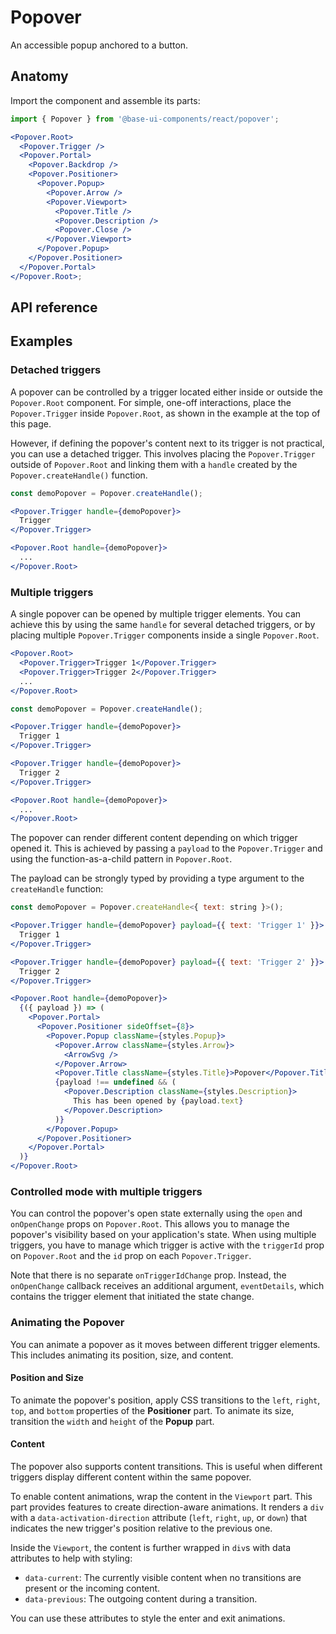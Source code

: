 # Popover

<Subtitle>An accessible popup anchored to a button.</Subtitle>
<Meta
  name="description"
  content="A high-quality, unstyled React popover component that displays an accessible popup anchored to a button."
/>

<Demo path="./demos/hero" />

## Anatomy

Import the component and assemble its parts:

```jsx title="Anatomy"
import { Popover } from '@base-ui-components/react/popover';

<Popover.Root>
  <Popover.Trigger />
  <Popover.Portal>
    <Popover.Backdrop />
    <Popover.Positioner>
      <Popover.Popup>
        <Popover.Arrow />
        <Popover.Viewport>
          <Popover.Title />
          <Popover.Description />
          <Popover.Close />
        </Popover.Viewport>
      </Popover.Popup>
    </Popover.Positioner>
  </Popover.Portal>
</Popover.Root>;
```

## API reference

<Reference
  component="Popover"
  parts="Root, Trigger, Backdrop, Portal, Positioner, Popup, Arrow, Title, Description, Close, Viewport"
/>

## Examples

### Detached triggers

A popover can be controlled by a trigger located either inside or outside the `Popover.Root` component. For simple, one-off interactions, place the `Popover.Trigger` inside `Popover.Root`, as shown in the example at the top of this page.

However, if defining the popover's content next to its trigger is not practical, you can use a detached trigger. This involves placing the `Popover.Trigger` outside of `Popover.Root` and linking them with a `handle` created by the `Popover.createHandle()` function.

```jsx title="Detached triggers"
const demoPopover = Popover.createHandle();

<Popover.Trigger handle={demoPopover}>
  Trigger
</Popover.Trigger>

<Popover.Root handle={demoPopover}>
  ...
</Popover.Root>
```

<Demo path="./demos/detached-triggers-simple" />

### Multiple triggers

A single popover can be opened by multiple trigger elements. You can achieve this by using the same `handle` for several detached triggers, or by placing multiple `Popover.Trigger` components inside a single `Popover.Root`.

```jsx title="Multiple triggers within the Root part"
<Popover.Root>
  <Popover.Trigger>Trigger 1</Popover.Trigger>
  <Popover.Trigger>Trigger 2</Popover.Trigger>
  ...
</Popover.Root>
```

```jsx title="multiple detached triggers"
const demoPopover = Popover.createHandle();

<Popover.Trigger handle={demoPopover}>
  Trigger 1
</Popover.Trigger>

<Popover.Trigger handle={demoPopover}>
  Trigger 2
</Popover.Trigger>

<Popover.Root handle={demoPopover}>
  ...
</Popover.Root>
```

The popover can render different content depending on which trigger opened it. This is achieved by passing a `payload` to the `Popover.Trigger` and using the function-as-a-child pattern in `Popover.Root`.

The payload can be strongly typed by providing a type argument to the `createHandle` function:

```jsx title="Detached triggers with payload"
const demoPopover = Popover.createHandle<{ text: string }>();

<Popover.Trigger handle={demoPopover} payload={{ text: 'Trigger 1' }}>
  Trigger 1
</Popover.Trigger>

<Popover.Trigger handle={demoPopover} payload={{ text: 'Trigger 2' }}>
  Trigger 2
</Popover.Trigger>

<Popover.Root handle={demoPopover}>
  {({ payload }) => (
    <Popover.Portal>
      <Popover.Positioner sideOffset={8}>
        <Popover.Popup className={styles.Popup}>
          <Popover.Arrow className={styles.Arrow}>
            <ArrowSvg />
          </Popover.Arrow>
          <Popover.Title className={styles.Title}>Popover</Popover.Title>
          {payload !== undefined && (
            <Popover.Description className={styles.Description}>
              This has been opened by {payload.text}
            </Popover.Description>
          )}
        </Popover.Popup>
      </Popover.Positioner>
    </Popover.Portal>
  )}
</Popover.Root>
```

### Controlled mode with multiple triggers

You can control the popover's open state externally using the `open` and `onOpenChange` props on `Popover.Root`.
This allows you to manage the popover's visibility based on your application's state.
When using multiple triggers, you have to manage which trigger is active with the `triggerId` prop on `Popover.Root` and the `id` prop on each `Popover.Trigger`.

Note that there is no separate `onTriggerIdChange` prop.
Instead, the `onOpenChange` callback receives an additional argument, `eventDetails`, which contains the trigger element that initiated the state change.

<Demo path="./demos/detached-triggers-controlled" />

### Animating the Popover

You can animate a popover as it moves between different trigger elements. This includes animating its position, size, and content.

#### Position and Size

To animate the popover's position, apply CSS transitions to the `left`, `right`, `top`, and `bottom` properties of the **Positioner** part. To animate its size, transition the `width` and `height` of the **Popup** part.

#### Content

The popover also supports content transitions. This is useful when different triggers display different content within the same popover.

To enable content animations, wrap the content in the `Viewport` part. This part provides features to create direction-aware animations. It renders a `div` with a `data-activation-direction` attribute (`left`, `right`, `up`, or `down`) that indicates the new trigger's position relative to the previous one.

Inside the `Viewport`, the content is further wrapped in `div`s with data attributes to help with styling:

- `data-current`: The currently visible content when no transitions are present or the incoming content.
- `data-previous`: The outgoing content during a transition.

You can use these attributes to style the enter and exit animations.

<Demo path="./demos/detached-triggers-full" />
